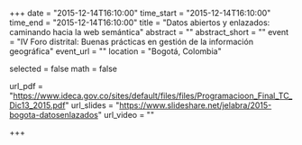 +++
date = "2015-12-14T16:10:00"
time_start = "2015-12-14T16:10:00"
time_end = "2015-12-14T16:10:00"
title = "Datos abiertos y enlazados: caminando hacia la web semántica"
abstract = ""
abstract_short = ""
event = "IV Foro distrital: Buenas prácticas en gestión de la información geográfica"
event_url = ""
location = "Bogotá, Colombia"

selected = false
math = false

url_pdf = "https://www.ideca.gov.co/sites/default/files/files/Programacioon_Final_TC_Dic13_2015.pdf"
url_slides = "https://www.slideshare.net/jelabra/2015-bogota-datosenlazados"
url_video = ""

+++


